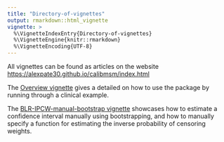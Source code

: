 ```yaml
---
title: "Directory-of-vignettes"
output: rmarkdown::html_vignette
vignette: >
  %\VignetteIndexEntry{Directory-of-vignettes}
  %\VignetteEngine{knitr::rmarkdown}
  %\VignetteEncoding{UTF-8}
---
```


All vignettes can be found as articles on the website [https://alexpate30.github.io/calibmsm/index.html](https://alexpate30.github.io/calibmsm/index.html)

The [Overview vignette](https://alexpate30.github.io/calibmsm/articles/overview_vignette.pdf) gives a detailed on how to use the package by running through a clinical example.

The [BLR-IPCW-manual-bootstrap vignette](https://alexpate30.github.io/calibmsm/articles/BLR-IPCW-manual-bootstrap.html) showcases how to estimate a confidence interval manually using bootstrapping, and how to manually specify a function for estimating the inverse probability of censoring weights.


